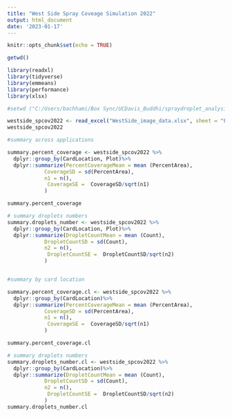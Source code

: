 ```yaml
---
title: "West Side Spray Coveage Simulation 2022"
output: html_document
date: '2023-01-17'
---
```


```r
knitr::opts_chunk$set(echo = TRUE)
```

```r
getwd()

```

```r
library(readxl)
library(tidyverse)
library(emmeans)
library(performance)
library(xlsx)
```

```r
#setwd ("C:/Users/bachhami/Box Sync/UCDavis_Buddhi/spraydroplet_analysis/droplet_size_2/WestSideSpCov2022")

westside_spcov2022 <- read_excel("WestSide_image_data.xlsx", sheet = "ForR.WS.SP.2022")
westside_spcov2022
```

```r
#summary across applications

summary.percent_coverage <- westside_spcov2022 %>%
  dplyr::group_by(CardLocation, Plot)%>%
  dplyr::summarize(PercentCoverageMean = mean (PercentArea),
            CoverageSD = sd(PercentArea),
            n1 = n(),
             CoverageSE =  CoverageSD/sqrt(n1)
            )

summary.percent_coverage

# summary droplets numbers
summary.droplets_number <- westside_spcov2022 %>%
  dplyr::group_by(CardLocation, Plot)%>%
  dplyr::summarize(DropletCountMean = mean (Count),
            DropletCountSD = sd(Count),
            n2 = n(),
             DropletCountSE =  DropletCountSD/sqrt(n2)
            )


#summary by card location

summary.percent_coverage.cl <- westside_spcov2022 %>%
  dplyr::group_by(CardLocation)%>%
  dplyr::summarize(PercentCoverageMean = mean (PercentArea),
            CoverageSD = sd(PercentArea),
            n1 = n(),
             CoverageSE =  CoverageSD/sqrt(n1)
            )

summary.percent_coverage.cl

# summary droplets numbers
summary.droplets_number.cl <- westside_spcov2022 %>%
  dplyr::group_by(CardLocation)%>%
  dplyr::summarize(DropletCountMean = mean (Count),
            DropletCountSD = sd(Count),
            n2 = n(),
             DropletCountSE =  DropletCountSD/sqrt(n2)
            )
summary.droplets_number.cl
```

